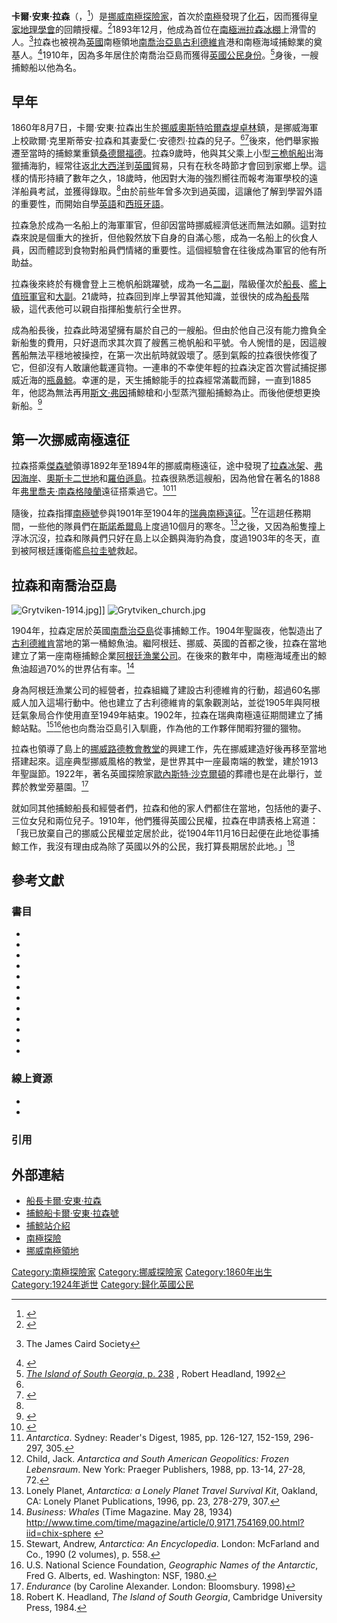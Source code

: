 {{Infobox person
| name   = 卡爾·安東·拉森
| image     = Carl-Anton-Larsen.jpg
| image_size     = 200px
| caption  = 卡爾·安東·拉森
| birth_date  = {{birth date|1860|8|7|df=y}}
| birth_place = [[挪威|挪威]][[奧斯特哈爾森|奧斯特哈爾森]]
| death_date  = {{death date and age|1924|12|8|1860|8|27|df=y}}
| death_place = [[南極洲|南極洲]][[羅斯海|羅斯海]]
| education      =
| occupation     = 海軍上校、捕鯨人、南極探險家
| spouse         = 安德琳·拉森
| parents        = 父親歐爾·克里斯蒂安·拉森<br />母親愛仁·安德烈·拉森
| children       =
}}

'''卡爾·安東·拉森'''（{{lang-no|Carl Anton Larsen}}，{{bd|1860年|8月7日|1924年|12月8日}}<ref name= NHDC >{{cite web|last= Larsen|first= Carl Anton|title= 1900 Census for the Municipality of Sandefjord|publisher= Norwegian Historical Data Centre|url= http://www.rhd.uit.no/folketellinger/ftliste_e.aspx?ft=1900&knr=0706&kenr=008&bnr=0037&lnr=01|accessdate= 23 October 2009|archive-date= 2019-05-13|archive-url= https://web.archive.org/web/20190513214223/http://www.rhd.uit.no/folketellinger/ftliste_e.aspx?ft=1900&knr=0706&kenr=008&bnr=0037&lnr=01|dead-url= no}}</ref>）是[[挪威|挪威]][[南極探險家|南極探險家]]，首次於[[南極|南極]]發現了[[化石|化石]]，因而獲得[[皇家地理學會|皇家地理學會]]的回饋授權。<ref name="Rabassa">{{Cite book| publisher = Taylor and Francis| isbn = 978-0-415-41379-4| pages = 40| last = Rabassa| first = Jorge| coauthors = Borla, Maria Laura| title = Antarctic Peninsula & Tierra del Fuego| date = 2006-11-21| url = http://www.taylorandfrancis.com/shopping_cart/products/product_detail.asp?sku=&isbn=978-0-415-41379-4&parent_id=&pc=/shopping_cart/search/search.asp?search%3DAntarctic%2520Peninsula%2520%26%2520Tierra%2520del%2520Fuego}}{{dead link|time=2017年11月 |bot=InternetArchiveBot |fix-attempted=yes }}</ref>1893年12月，他成為首位在[[南極洲|南極洲]][[拉森冰棚|拉森冰棚]]上滑雪的人。<ref>{{cite web |url=http://www.jamescairdsociety.com/southgeorgia.php |title=存档副本 |accessdate=2006-01-12 |deadurl=yes |archiveurl=https://web.archive.org/web/20051221102902/http://www.jamescairdsociety.com/southgeorgia.php |archivedate=2005-12-21 }} The James Caird Society</ref>拉森也被視為[[英國|英國]]南極領地[[南喬治亞島|南喬治亞島]][[古利德維肯|古利德維肯]]港和南極海域捕鯨業的奠基人。<ref name="Mills">{{Cite book| publisher = ABC-CLIO| isbn = 1-57607-422-6| pages = 373–374| last = Mills| first = William James| title = Exploring Polar Frontiers A Historical Encyclopedia| year = 2003| url = http://www.abc-clio.com/products/overview.aspx?productid=108815| access-date = 2013-03-26| archive-url = https://web.archive.org/web/20061021132614/http://www.abc-clio.com/products/overview.aspx?productid=108815| archive-date = 2006-10-21| dead-url = yes}}</ref>1910年，因為多年居住於南喬治亞島而獲得[[英國公民|英國公民]][[身份|身份]]。<ref>[http://books.google.co.uk/books?id=lZ04AAAAIAAJ&pg=PA238 ''The Island of South Georgia'', p. 238] {{Wayback|url=http://books.google.co.uk/books?id=lZ04AAAAIAAJ&pg=PA238 |date=20121110121608 }}, Robert Headland, 1992</ref>身後，一艘捕鯨船以他為名。

== 早年 ==
1860年8月7日，卡爾·安東·拉森出生於[[挪威|挪威]][[奧斯特哈爾森|奧斯特哈爾森]][[堤卓林|堤卓林]]鎮，是挪威海軍上校歐爾·克里斯蒂安·拉森和其妻愛仁·安德烈·拉森的兒子。<ref name= NHDC/><ref name= Riffenburgh >{{cite book|last= Riffenburgh|first= Beau|title= Encyclopedia of the Antarctic, Vol. 1|pages= 584|publisher= Taylor & Francis, Inc.|date= October 2006|isbn= 0-415-97024-5|url= http://books.google.ca/books?id=fRJtB2MNdJMC&printsec=frontcover|accessdate= 22 October 2009|archive-date= 2012-10-26|archive-url= https://web.archive.org/web/20121026142329/http://books.google.ca/books?id=fRJtB2MNdJMC&printsec=frontcover|dead-url= no}}</ref>後來，他們舉家搬遷至當時的捕鯨業重鎮[[桑德爾福德|桑德爾福德]]。拉森9歲時，他與其父乘上小型[[三桅帆船|三桅帆船]]出海獵捕海豹，經常往返[[北大西洋|北大西洋]]到[[英國|英國]]貿易，只有在秋冬時節才會回到家鄉上學。這樣的情形持續了數年之久，18歲時，他因對大海的強烈嚮往而報考海軍學校的遠洋船員考試，並獲得錄取。<ref name= Villiers/>由於前些年曾多次到過英國，這讓他了解到學習外語的重要性，而開始自學[[英語|英語]]和[[西班牙語|西班牙語]]。

拉森急於成為一名船上的海軍軍官，但卻因當時挪威經濟低迷而無法如願。這對拉森來說是個重大的挫折，但他毅然放下自身的自滿心態，成為一名船上的伙食人員，因而體認到食物對船員們情緒的重要性。這個經驗會在往後成為軍官的他有所助益。

拉森後來終於有機會登上三桅帆船跳躍號，成為一名[[二副|二副]]，階級僅次於[[船長|船長]]、[[艦上值班軍官|艦上值班軍官]]和[[大副|大副]]。21歲時，拉森回到岸上學習其他知識，並很快的成為[[船長|船長]]階級，這代表他可以親自指揮船隻航行全世界。

成為船長後，拉森此時渴望擁有屬於自己的一艘船。但由於他自己沒有能力擔負全新船隻的費用，只好退而求其次買了艘舊三桅帆船和平號。令人惋惜的是，因這艘舊船無法平穩地被操控，在第一次出航時就毀壞了。感到氣餒的拉森很快修復了它，但卻沒有人敢讓他載運貨物。一連串的不幸使年輕的拉森決定首次嘗試捕捉挪威近海的[[瓶鼻鯨|瓶鼻鯨]]。幸運的是，天生捕鯨能手的拉森經常滿載而歸，一直到1885年，他認為無法再用[[斯文·弗因|斯文·弗因]]捕鯨槍和小型蒸汽獵船捕鯨為止。而後他便想更換新船。<ref name= Villiers>{{cite book|last= Villiers|first= Alan|title= Pioneers of the Seven Seas|pages= 179–180|publisher= Routledge & Paul|year= 1956|url= http://books.google.ca/books?id=QV4VAAAAIAAJ&printsec=frontcover|accessdate= 22 October 2009|archive-date= 2012-10-26|archive-url= https://web.archive.org/web/20121026142408/http://books.google.ca/books?id=QV4VAAAAIAAJ&printsec=frontcover|dead-url= no}}</ref>
{{clear|left}}

== 第一次挪威南極遠征 ==
拉森搭乘[[傑森號|傑森號]]領導1892年至1894年的挪威南極遠征，途中發現了[[拉森冰架|拉森冰架]]、[[弗因海岸|弗因海岸]]、[[奧斯卡二世地|奧斯卡二世地]]和[[羅伯遜島|羅伯遜島]]。拉森很熟悉這艘船，因為他曾在著名的1888年[[弗里喬夫·南森|弗里喬夫·南森]][[格陵蘭|格陵蘭]]遠征搭乘過它。<ref name= LPP>{{cite book|last= Rubin|first= Jeff|title= Antarctica|pages= 40|publisher= Lonely Planet Publications|year= 2008|isbn= 1-74104-549-5|url= http://books.google.com/books?id=P9-DG11ncGkC&pg=PP1&dq=Lonely+Planet+Antarctica+By+Jeff+Rubin&client=firefox-a#v=onepage&q=Carl%20Anton%20Larsen&f=false|accessdate= 22 October 2009|archive-date= 2016-06-24|archive-url= https://web.archive.org/web/20160624164537/https://books.google.com/books?id=P9-DG11ncGkC&pg=PP1&dq=Lonely+Planet+Antarctica+By+Jeff+Rubin&client=firefox-a#v=onepage&q=Carl%20Anton%20Larsen&f=false|dead-url= no}}</ref><ref>''Antarctica''. Sydney: Reader's Digest, 1985, pp. 126-127, 152-159, 296-297, 305.</ref>

隨後，拉森指揮[[南極號|南極號]]參與1901年至1904年的[[瑞典南極遠征|瑞典南極遠征]]。<ref>Child, Jack. ''Antarctica and South American Geopolitics: Frozen Lebensraum''. New York: Praeger  Publishers, 1988, pp. 13-14, 27-28, 72.</ref>在這趟任務期間，一些他的隊員們在[[斯諾希爾島|斯諾希爾島]]上度過10個月的寒冬。<ref>Lonely Planet, ''Antarctica: a Lonely Planet Travel Survival Kit'', Oakland, CA: Lonely Planet Publications, 1996, pp. 23, 278-279, 307.</ref>之後，又因為船隻撞上浮冰沉沒，拉森和隊員們只好在島上以企鵝與海豹為食，度過1903年的冬天，直到被阿根廷護衛艦[[烏拉圭號|烏拉圭號]]救起。

== 拉森和南喬治亞島 ==
[[File:Grytviken-1914.jpg|thumb]]]]
[[File:Grytviken_church.jpg|thumb]]

1904年，拉森定居於英國[[南喬治亞島|南喬治亞島]]從事捕鯨工作。1904年聖誕夜，他製造出了[[古利德維肯|古利德維肯]]當地的第一桶鯨魚油。繼阿根廷、挪威、英國的首都之後，拉森在當地建立了第一座南極捕鯨企業[[阿根廷漁業公司|阿根廷漁業公司]]。在後來的數年中，南極海域產出的鯨魚油超過70%的世界佔有率。<ref>''Business: Whales'' (Time Magazine. May 28, 1934) http://www.time.com/time/magazine/article/0,9171,754169,00.html?iid=chix-sphere {{Wayback|url=http://www.time.com/time/magazine/article/0,9171,754169,00.html?iid=chix-sphere |date=20130602033552 }}</ref>

身為阿根廷漁業公司的經營者，拉森組織了建設古利德維肯的行動，超過60名挪威人加入這場行動中。他也建立了古利德維肯的氣象觀測站，並從1905年與阿根廷氣象局合作使用直至1949年結束。1902年，拉森在瑞典南極遠征期間建立了捕鯨站點。<ref>Stewart, Andrew, ''Antarctica: An Encyclopedia''. London: McFarland and Co., 1990 (2 volumes), p. 558.</ref><ref>U.S. National Science Foundation, ''Geographic Names of the Antarctic'', Fred G. Alberts, ed. Washington: NSF, 1980.</ref>他也向喬治亞島引入馴鹿，作為他的工作夥伴閒暇狩獵的獵物。

拉森也領導了島上的[[挪威路德教會教堂|挪威路德教會教堂]]的興建工作，先在挪威建造好後再移至當地搭建起來。這座典型挪威風格的教堂，是世界其中一座最南端的教堂，建於1913年聖誕節。1922年，著名英國探險家[[歐內斯特·沙克爾頓|歐內斯特·沙克爾頓]]的葬禮也是在此舉行，並葬於教堂旁墓園。<ref>''Endurance'' (by Caroline Alexander. London: Bloomsbury. 1998)</ref>

就如同其他捕鯨船長和經營者們，拉森和他的家人們都住在當地，包括他的妻子、三位女兒和兩位兒子。1910年，他們獲得英國公民權，拉森在申請表格上寫道：「我已放棄自己的挪威公民權並定居於此，從1904年11月16日起便在此地從事捕鯨工作，我沒有理由成為除了英國以外的公民，我打算長期居於此地。」<ref>Robert K. Headland, ''The Island of South Georgia'', Cambridge University Press, 1984.</ref>

== 參考文獻 ==
=== 書目 ===
*{{cite book|title=Antarctica, great stories from the frozen continent|publisher=Reader's Digest|location=Australia|year=1985|isbn=0-949819-64-6}}
*{{cite book|title=Geographic Names of the Antarctic|editor=Alberts, Fred G.|publisher=U.S. National Science Foundation|location=Washington|year=1980}}
*{{cite book|last=Alexander|first=Caroline|coauthors=Hurley, Frank|title=Endurance|url=https://archive.org/details/enduranceshackle0000alex|publisher=Bloomsbury|location=London|year=1998|isbn=978-0-7475-4123-3}}
*{{cite book|last=Child|first=Jack|title=Antarctica and South American Geopolitics: Frozen Lebensraum|url=https://archive.org/details/antarcticasoutha0000chil|publisher=Praeger Publishers|location=New York|year=1988|isbn=978-0-275-92886-5}}
*{{cite book|last= Mills|first=  William James|title = Exploring Polar Frontiers A Historical Encyclopedia|publisher=  ABC-CLIO Publishing |location= London|year= 2003|isbn= 1-57607-422-6}}
*{{cite book|last=Rabassa|first=Jorge|coauthors=Borla, Maria Laura|title=Antarctic Peninsula & Tierra del Fuego|publisher=Taylor and Francis|location=London, New York|year=2006|isbn=978-0-415-41379-4}}
*{{cite book|last=Risting|first=Sigurd|title=Kaptein C. A. Larsen|publisher=Cappelen Akademiske forlag|location=Oslo|year=1929|language=Norwegian}}
*{{cite book|last=Riffenburgh|first=Beau|title=Encyclopedia of the Antarctic|publisher=Taylor and Francis|location=London|year=2006|volume=Vol. 1|isbn=0-415-97024-5}}
*{{cite book|last=Rubin|first=Jeff|title=Antarctica|url=https://archive.org/details/antarctica0000rubi_y9g0|publisher=Lonely Planet Publications|year=2008|isbn=1-74104-549-5}}
*{{cite book|last=Rubin|first=Jeff|title=Antarctica: a Lonely Planet Travel Survival Kit|url=https://archive.org/details/antarcticalonely0000rubi|publisher=Lonely Planet Publications|location=Oakland, CA.|year=1996|isbn=0-86442-415-9}}
*{{cite book|last=Stewart|first=Andrew|title=Antarctica: An Encyclopedia|publisher=McFarland and Co|location=London|year=1990|volume=2 vol. set|isbn=0-89950-470-1}}
*{{cite book|last=Villiers|first=Alan|title=Pioneers of the Seven Seas|publisher=Routledge & Paul|location=London|year=1956}}

=== 線上資源 ===
*{{cite web|url=http://www.time.com/time/magazine/article/0,9171,754169,00.html?iid=chix-sphere|title=Business: Whales|date=May 28, 1934|publisher=Time Magazine|accessdate=2009-10-24|archive-date=2012-11-03|archive-url=https://web.archive.org/web/20121103120623/http://www.time.com/time/magazine/article/0,9171,754169,00.html?iid=chix-sphere|dead-url=yes}}
*{{cite web|url=http://www.rhd.uit.no/folketellinger/ftliste_e.aspx?ft=1900&knr=0706&kenr=008&bnr=0037&lnr=01|title=1900 Census for the Municipality of Sandefjord|last=Larsen|first=Carl Anton|publisher=Norwegian Historical Data Centre|accessdate=2009-10-24|archive-date=2019-05-13|archive-url=https://web.archive.org/web/20190513214223/http://www.rhd.uit.no/folketellinger/ftliste_e.aspx?ft=1900&knr=0706&kenr=008&bnr=0037&lnr=01|dead-url=no}}

=== 引用 ===
{{Reflist}}

== 外部連結 ==
*[https://web.archive.org/web/20091215160038/http://jamescairdsociety.com/shackleton-news.php?id=101421 船長卡爾·安東·拉森]
*[https://web.archive.org/web/20080828224546/http://www.lardex.net/rasmussen/skipstekst/1926_calarsen.htm 捕鯨船卡爾·安東·拉森號]
*[https://web.archive.org/web/20090518154226/http://www.mclaren.gs/gallery_2.htm 捕鯨站介紹]
*[http://www.eoearth.org/articleExploration_of_the_Antarctic_in_the_Second_Half_of_the_Nineteenth_Century 南極探險]
*[http://www.worldstatesmen.org/Queen_Maude_Land.html 挪威南極領地]{{Wayback|url=http://www.worldstatesmen.org/Queen_Maude_Land.html |date=20161101203204 }}

{{南極探險}}
{{Authority control}}

{{DEFAULTSORT:Larsen, Carl Anton}}
[[Category:南極探險家|Category:南極探險家]]
[[Category:挪威探險家|Category:挪威探險家]]
[[Category:1860年出生|Category:1860年出生]]
[[Category:1924年逝世|Category:1924年逝世]]
[[Category:歸化英國公民|Category:歸化英國公民]]